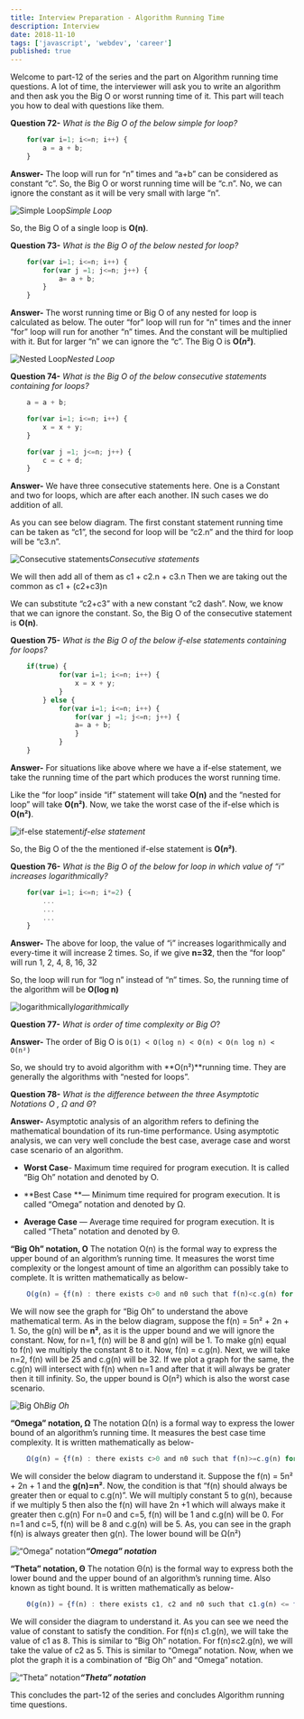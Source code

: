 ```yaml
---
title: Interview Preparation - Algorithm Running Time
description: Interview
date: 2018-11-10
tags: ['javascript', 'webdev', 'career']
published: true
---
```


Welcome to part-12 of the series and the part on Algorithm running time questions. A lot of time, the interviewer will ask you to write an algorithm and then ask you the Big O or worst running time of it. This part will teach you how to deal with questions like them.

**Question 72-** *What is the Big O of the below simple for loop?*
```js
    for(var i=1; i<=n; i++) {
        a = a + b;
    }
```
**Answer-** The loop will run for “n” times and “a+b” can be considered as constant “c”. So, the Big O or worst running time will be “c.n”. No, we can ignore the constant as it will be very small with large “n”.

![Simple Loop](https://cdn-images-1.medium.com/max/4176/1*KC3cAco_kOWTAhJai4j4qA.png)*Simple Loop*

So, the Big O of a single loop is **O(n)**.

**Question 73-** *What is the Big O of the below nested for loop?*
```js
    for(var i=1; i<=n; i++) {
        for(var j =1; j<=n; j++) {
            a= a + b;
        }
    }
```
**Answer-** The worst running time or Big O of any nested for loop is calculated as below.
The outer “for” loop will run for “n” times and the inner “for” loop will run for another “n” times. And the constant will be multiplied with it. But for larger “n” we can ignore the “c”. The Big O is **O(*n*²)**.

![Nested Loop](https://cdn-images-1.medium.com/max/4204/1*ZlQ3A6WwsKj4J0TPM2Jhlg.png)*Nested Loop*

**Question 74-** *What is the Big O of the below consecutive statements containing for loops?*
```js
    a = a + b;

    for(var i=1; i<=n; i++) {
        x = x + y;
    }

    for(var j =1; j<=n; j++) {
        c = c + d;
    }
```
**Answer-** We have three consecutive statements here. One is a Constant and two for loops, which are after each another. IN such cases we do addition of all.

As you can see below diagram. The first constant statement running time can be taken as “c1”, the second for loop will be “c2.n” and the third for loop will be “c3.n”.

![Consecutive statements](https://cdn-images-1.medium.com/max/5444/1*J5cMz_SOJgvaDlhT0o-qdg.png)*Consecutive statements*

We will then add all of them as c1 + c2.n + c3.n Then we are taking out the common as c1 + (c2+c3)n

We can substitute “c2+c3” with a new constant “c2 dash”. Now, we know that we can ignore the constant. So, the Big O of the consecutive statement is **O(n)**.

**Question 75-** *What is the Big O of the below if-else statements containing for loops?*
```js
    if(true) {
            for(var i=1; i<=n; i++) {
                x = x + y;
            }
        } else {
            for(var i=1; i<=n; i++) {
                for(var j =1; j<=n; j++) {
                a= a + b;
                }
            }
    }
```
**Answer-** For situations like above where we have a if-else statement, we take the running time of the part which produces the worst running time.

Like the “for loop” inside “if” statement will take **O(n)** and the “nested for loop” will take **O(n²)**.
Now, we take the worst case of the if-else which is **O(n²)**.

![if-else statement](https://cdn-images-1.medium.com/max/4096/1*rzzZNJXs6JT5gNPNU1qZEA.png)*if-else statement*

So, the Big O of the the mentioned if-else statement is **O(*n*²)**.

**Question 76-** *What is the Big O of the below for loop in which value of “i” increases logarithmically?*
```js
    for(var i=1; i<=n; i*=2) {
        ...
        ...
        ...
    }
```
**Answer-** The above for loop, the value of “i” increases logarithmically and every-time it will increase 2 times. So, if we give **n=32**, then the “for loop” will run 1, 2, 4, 8, 16, 32

So, the loop will run for “log n” instead of “n” times. So, the running time of the algorithm will be **O(log n)**

![logarithmically](https://cdn-images-1.medium.com/max/4116/1*O7VzZOfafiRZ0rYExWJaag.png)*logarithmically*

**Question 77-** *What is order of time complexity or Big O*?

**Answer-** The order of Big O is `O(1) < O(log n) < O(n) < O(n log n) < O(n²)`

So, we should try to avoid algorithm with **O(n²)**running time. They are generally the algorithms with “nested for loops”.

**Question 78-** *What is the difference between the three Asymptotic Notations O , Ω and Θ*?

**Answer-** Asymptotic analysis of an algorithm refers to defining the mathematical boundation of its run-time performance. Using asymptotic analysis, we can very well conclude the best case, average case and worst case scenario of an algorithm.

* **Worst Case**- Maximum time required for program execution. It is called “Big Oh” notation and denoted by O.

* **Best Case **— Minimum time required for program execution. It is called “Omega” notation and denoted by Ω.

* **Average Case** — Average time required for program execution. It is called “Theta” notation and denoted by Θ.

**“Big Oh” notation, O**
The notation O(n) is the formal way to express the upper bound of an algorithm’s running time. It measures the worst time complexity or the longest amount of time an algorithm can possibly take to complete. It is written mathematically as below-
```js
    O(g(n) = {f(n) : there exists c>0 and n0 such that f(n)<c.g(n) for all n > n0 }
```
We will now see the graph for “Big Oh” to understand the above mathematical term.
As in the below diagram, suppose the f(n) = 5n² + 2n + 1. So, the g(n) will be **n²**, as it is the upper bound and we will ignore the constant.
Now, for n=1, f(n) will be 8 and g(n) will be 1. To make g(n) equal to f(n) we multiply the constant 8 to it. Now, f(n) = c.g(n).
Next, we will take n=2, f(n) will be 25 and c.g(n) will be 32.
If we plot a graph for the same, the c.g(n) will intersect with f(n) when n=1 and after that it will always be grater then it till infinity.
So, the upper bound is O(n²) which is also the worst case scenario.

![Big Oh](https://cdn-images-1.medium.com/max/4748/1*HIYEN84nEAVsC2K_4uiOkw.png)*Big Oh*

**“Omega” notation, Ω**
The notation Ω(n) is a formal way to express the lower bound of an algorithm’s running time. It measures the best case time complexity. It is written mathematically as below-

```js
    Ω(g(n) = {f(n) : there exists c>0 and n0 such that f(n)>=c.g(n) for all n >= n0 }
```

We will consider the below diagram to understand it. Suppose the f(n) = 5n² + 2n + 1 and the **g(n)=n²**. Now, the condition is that “f(n) should always be greater then or equal to c.g(n)”. We will multiply constant 5 to g(n), because if we multiply 5 then also the f(n) will have 2n +1 which will always make it greater then c.g(n)
For n=0 and c=5, f(n) will be 1 and c.g(n) will be 0.
For n=1 and c=5, f(n) will be 8 and c.g(n) will be 5.
As, you can see in the graph f(n) is always greater then g(n).
The lower bound will be Ω(n²)

![**“Omega” notation**](https://cdn-images-1.medium.com/max/3016/1*rRezsxMlpcO0ViFD40RPrA.png)***“Omega” notation***

**“Theta” notation, Θ**
The notation Θ(n) is the formal way to express both the lower bound and the upper bound of an algorithm’s running time. Also known as tight bound. It is written mathematically as below-
```js
    Θ(g(n)) = {f(n) : there exists c1, c2 and n0 such that c1.g(n) <= f(n) <= c2.g(n) for all n >= n0 }
```
We will consider the diagram to understand it. As you can see we need the value of constant to satisfy the condition.
For f(n)≤ c1.g(n), we will take the value of c1 as 8. This is similar to “Big Oh” notation.
For f(n)≤c2.g(n), we will take the value of c2 as 5. This is similar to “Omega” notation.
Now, when we plot the graph it is a combination of “Big Oh” and “Omega” notation.

![**“Theta” notation**](https://cdn-images-1.medium.com/max/3848/1*6oW1FJkM5uzRlFSWvQ10Kg.png)***“Theta” notation***

This concludes the part-12 of the series and concludes Algorithm running time questions.
